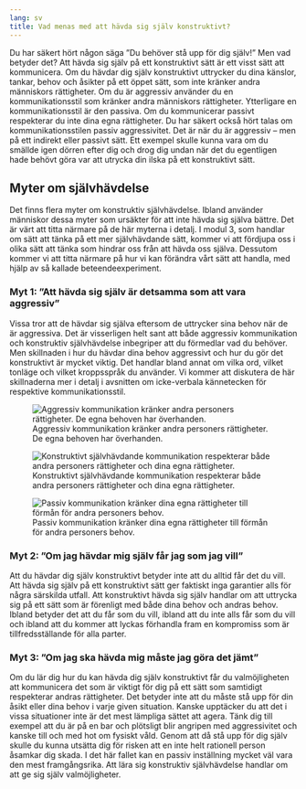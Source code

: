 ```yaml
---
lang: sv
title: Vad menas med att hävda sig själv konstruktivt?
---
```


Du har säkert hört någon säga ”Du behöver stå upp för dig själv!” Men
vad betyder det? Att hävda sig själv på ett konstruktivt sätt är ett
visst sätt att kommunicera. Om du hävdar dig själv konstruktivt
uttrycker du dina känslor, tankar, behov och åsikter på ett öppet sätt,
som inte kränker andra människors rättigheter. Om du är aggressiv
använder du en kommunikationsstil som kränker andra människors
rättigheter. Ytterligare en kommunikationsstil är den passiva. Om du
kommunicerar passivt respekterar du inte dina egna rättigheter. Du har
säkert också hört talas om kommunikationsstilen passiv aggressivitet.
Det är när du är aggressiv -- men på ett indirekt eller passivt sätt.
Ett exempel skulle kunna vara om du smällde igen dörren efter dig och
drog dig undan när det du egentligen hade behövt göra var att utrycka
din ilska på ett konstruktivt sätt. 

## Myter om självhävdelse

Det finns flera myter om konstruktiv självhävdelse. Ibland använder
människor dessa myter som ursäkter för att inte hävda sig själva bättre.
Det är värt att titta närmare på de här myterna i detalj. I modul 3, som
handlar om sätt att tänka på ett mer självhävdande sätt, kommer vi att
fördjupa oss i olika sätt att tänka som hindrar oss från att hävda oss
själva. Dessutom kommer vi att titta närmare på hur vi kan förändra vårt
sätt att handla, med hjälp av så kallade beteendeexperiment.

### Myt 1: ”Att hävda sig själv är detsamma som att vara aggressiv”

Vissa tror att de hävdar sig själva eftersom de uttrycker sina behov när
de är aggressiva. Det är visserligen helt sant att både aggressiv
kommunikation och konstruktiv självhävdelse inbegriper att du förmedlar
vad du behöver. Men skillnaden i hur du hävdar dina behov aggressivt och
hur du gör det konstruktivt är mycket viktig. Det handlar bland annat om
vilka ord, vilket tonläge och vilket kroppsspråk du använder. Vi kommer
att diskutera de här skillnaderna mer i detalj i avsnitten om
icke-verbala kännetecken för respektive kommunikationsstil.

![Aggressiv kommunikation kränker andra personers rättigheter. De egna behoven har överhanden.](sites/respekt/media/image/canvas-aggressiv-slinga-X.svg)

![Konstruktivt självhävdande kommunikation respekterar både andra personers rättigheter och dina egna rättigheter.](sites/respekt/media/image/canvas-konstruktiv-slinga-X.svg)

![Passiv kommunikation kränker dina egna rättigheter till förmån för andra personers behov.](sites/respekt/media/image/canvas-passiv-slinga-X.svg)

### Myt 2: ”Om jag hävdar mig själv får jag som jag vill”

Att du hävdar dig själv konstruktivt betyder inte att du alltid får det
du vill. Att hävda sig själv på ett konstruktivt sätt ger faktiskt inga
garantier alls för några särskilda utfall. Att konstruktivt hävda sig
själv handlar om att uttrycka sig på ett sätt som är förenligt med både
dina behov och andras behov. Ibland betyder det att du får som du vill,
ibland att du inte alls får som du vill och ibland att du kommer att
lyckas förhandla fram en kompromiss som är tillfredsställande för alla
parter.

### Myt 3: ”Om jag ska hävda mig måste jag göra det jämt”

Om du lär dig hur du kan hävda dig själv konstruktivt får du
valmöjligheten att kommunicera det som är viktigt för dig på ett sätt
som samtidigt respekterar andras rättigheter. Det betyder inte att du
måste stå upp för din åsikt eller dina behov i varje given situation.
Kanske upptäcker du att det i vissa situationer inte är det mest
lämpliga sättet att agera. Tänk dig till exempel att du är på en bar och
plötsligt blir angripen med aggressivitet och kanske till och med hot om
fysiskt våld. Genom att då stå upp för dig själv skulle du kunna utsätta
dig för risken att en inte helt rationell person åsamkar dig skada. I
det här fallet kan en passiv inställning mycket väl vara den mest
framgångsrika. Att lära sig konstruktiv självhävdelse handlar om att ge
sig själv valmöjligheter.

